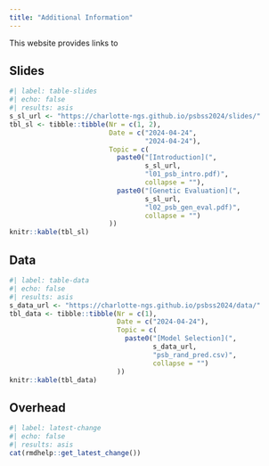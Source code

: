 ```yaml
---
title: "Additional Information"
---
```


This website provides links to 

## Slides

```r
#| label: table-slides
#| echo: false
#| results: asis
s_sl_url <- "https://charlotte-ngs.github.io/psbss2024/slides/"
tbl_sl <- tibble::tibble(Nr = c(1, 2),
                         Date = c("2024-04-24",
                                  "2024-04-24"),
                         Topic = c(
                           paste0("[Introduction](", 
                                  s_sl_url, 
                                  "l01_psb_intro.pdf)",
                                  collapse = ""),
                           paste0("[Genetic Evaluation](",
                                  s_sl_url,
                                  "l02_psb_gen_eval.pdf)",
                                  collapse = "")
                         ))
knitr::kable(tbl_sl)
```


## Data

```r
#| label: table-data
#| echo: false
#| results: asis
s_data_url <- "https://charlotte-ngs.github.io/psbss2024/data/"
tbl_data <- tibble::tibble(Nr = c(1),
                           Date = c("2024-04-24"),
                           Topic = c(
                             paste0("[Model Selection](",
                                    s_data_url,
                                    "psb_rand_pred.csv)",
                                    collapse = "")
                           ))
knitr::kable(tbl_data)
```



## Overhead



```r
#| label: latest-change
#| echo: false
#| results: asis
cat(rmdhelp::get_latest_change())
```


